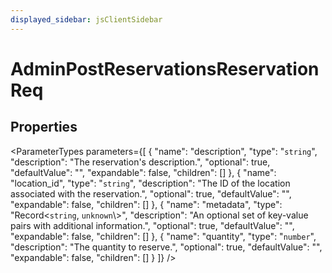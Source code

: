 ```yaml
---
displayed_sidebar: jsClientSidebar
---
```



# AdminPostReservationsReservationReq

## Properties

<ParameterTypes parameters={[
  {
    "name": "description",
    "type": "`string`",
    "description": "The reservation's description.",
    "optional": true,
    "defaultValue": "",
    "expandable": false,
    "children": []
  },
  {
    "name": "location_id",
    "type": "`string`",
    "description": "The ID of the location associated with the reservation.",
    "optional": true,
    "defaultValue": "",
    "expandable": false,
    "children": []
  },
  {
    "name": "metadata",
    "type": "Record<`string`, `unknown`\\>",
    "description": "An optional set of key-value pairs with additional information.",
    "optional": true,
    "defaultValue": "",
    "expandable": false,
    "children": []
  },
  {
    "name": "quantity",
    "type": "`number`",
    "description": "The quantity to reserve.",
    "optional": true,
    "defaultValue": "",
    "expandable": false,
    "children": []
  }
]} />
